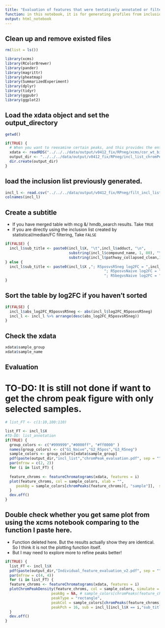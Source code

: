 ```yaml
---
title: "Evaluation of features that were tentatively annotated or filtered for MS/MS"
function: in this notebook, it is for generating profiles from inclusion list
output: html_notebook
---
```


## Clean up and remove existed files
```r
rm(list = ls())

library(xcms)
library(RColorBrewer)
library(pander)
library(magrittr)
library(pheatmap)
library(SummarizedExperiment)
library(dplyr)
library(tidyr)
library(ggpubr)
library(ggplot2)
```

## Load the xdata object and set the output_directory

```r

getwd()

if(TRUE) {
  # When you want to reexamine certain peaks, and this provides the entry to reload xdata object.
  xdata <- readRDS("../../../data/output/v0412_fix/RPneg/xcms/cor_wt_binSize0.005/RPneg_xcms_minFrac07_bw2_ppm1_sum_binSize0.005.rds")
  output_dir <- "../../../data/output/v0412_fix/RPneg/incl_list_chromPeak/"
  dir.create(output_dir)
}

```


## load the inclusion list previously generated.

```r
incl_l <- read.csv("../../../data/output/v0412_fix/RPneg/filt_incl_list/sorted_filt_med_16.6_padj_0.05_FC_2_ttest_R5posvsR5neg.csv", header = TRUE)
colnames(incl_l)
```


## Create a subtitle 
- If you have merged table with mcg &/ hmdb_search results. Take `TRUE`
- If you are directly using the inclusion list created by statistical/median/FC filtering, Take `FALSE`

```r
if(FALSE) {
  incl_l$sub_title <- paste0(incl_l$X, "\t",incl_l$adduct, "\n",
                             substring(incl_l$compound_name, 1, 80), "\n" ,
                             substring(incl_l$pathway_collapsed_clean,1,80))
} else {
  incl_l$sub_title <- paste0(incl_l$X ,"; R5posvsR5neg log2FC = ",incl_l$log2FC_R5posvsR5neg,
                                             "; R5posvsNaive log2FC = ",incl_l$log2FC_R5posvsNaive,
                                             "; R5begvsNaive log2FC = ",incl_l$log2FC_R5negvsNaive)
}

```

## Sort the table by log2FC if you haven't sorted
```r
if(FALSE) {
  incl_l$abs_log2FC_R5posvsR5neg <- abs(incl_l$log2FC_R5posvsR5neg)
  incl_l <- incl_l %>% arrange(desc(abs_log2FC_R5posvsR5neg))
}

```


## Check the xdata
```r
xdata$sample_group
xdata$sample_name
```



## Evaluation
# TO-DO: It is still not done if want to get the chrom peak figure with only selected samples.
```r
# list_FT <- c(1:10,100:110)

list_FT <- incl_l$X
#TO-DO: list_annotation 
if(TRUE) {
  group_colors <- c("#999999","#0000ff", "#ff0000" )
  names(group_colors) <- c("G1_Naive","G2_R5pos","G3_R5neg")
  sample_colors <- group_colors[xdata$sample_group]
  pdf(paste(output_dir,"incl_list","chromPeak_evaluation.pdf", sep = ""), width = 20, height = 10)
  par(mfrow = c(2, 2))
  for (i in list_FT) {
  
  feature_chroms <- featureChromatograms(xdata, features = i)
  plot(feature_chroms, col = sample_colors, xlab = "",
     peakBg = sample_colors[chromPeaks(feature_chroms)[, "sample"]],  sub = incl_l[incl_l$X == i,"sub_title"]) #as.character(i)
  }
  dev.off()
}


```


## Double check whether you get same plot from using the xcms notebook comparing to the function I paste here.
- Function deleted here. But the results actually show they are identical. So I think it is not the plotting function itself.
- But I may need to explore more to refine peaks better!
```r
if(TRUE) {
  list_FT <- incl_l$X
  pdf(paste(output_dir,"Individual_feature_evaluation_v2.pdf", sep = ""), width = 10, height = 10)
  par(mfrow = c(4, 4))
  for (i in list_FT) {
  feature_chroms <- featureChromatograms(xdata, features = i)
  plotChromPeakDensity(feature_chroms, col = sample_colors, simulate = FALSE, # param = pdp,
                     peakBg = NA, # sample_colors[chromPeaks(feature_chroms)[, "sample"]],
                     peakType = "rectangle",
                     peakCol = sample_colors[chromPeaks(feature_chroms)[, "sample"]],
                     peakPch = 16, sub = incl_l[incl_l$X == i,"sub_title"])
  }
  dev.off()
}
```
